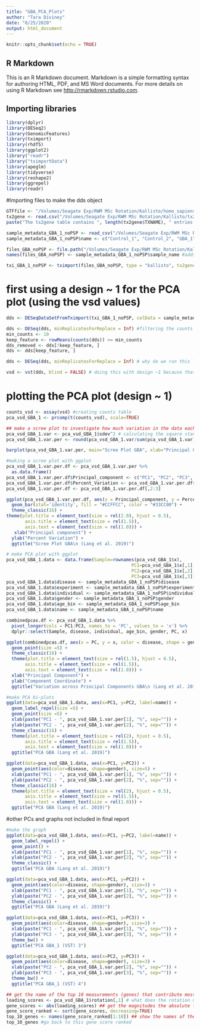```yaml
---
title: "GBA_PCA_Plots"
author: "Tara Diviney"
date: "8/25/2020"
output: html_document
---
```


```r
knitr::opts_chunk$set(echo = TRUE)
```

## R Markdown

This is an R Markdown document. Markdown is a simple formatting syntax for authoring HTML, PDF, and MS Word documents. For more details on using R Markdown see <http://rmarkdown.rstudio.com>.

## Importing libraries 
```r
library(dplyr)
library(DESeq2)
library(GenomicFeatures)
library(tximport)
library(rhdf5)
library(ggplot2)
library("readr")
library("tximportData")
library(apeglm)
library(tidyverse)
library(reshape2)
library(ggrepel)
library(readr)
```

#Importing files to make the dds object
```r
GTFfile <- "/Volumes/Seagate Exp/RWM MSc Rotation/Kallisto/homo_sapiens/Homo_sapiens.GRCh38.96.gtf" #load the transcript gtf file
tx2gene <- read.csv("/Volumes/Seagate Exp/RWM MSc Rotation/Kallisto/tx2gene.csv")
paste("The tx2gene table contains ", length(tx2gene$TXNAME), " entries.", sep = "")

sample_metadata_GBA_1_noPSP <- read_csv("/Volumes/Seagate Exp/RWM MSc Rotation/Kallisto/sample_metadata_GBA_1_noPSP.csv")
sample_metadata_GBA_1_noPSP$name <- c("Control_1", "Control_2", "GBA_1", "GBA_2")

files_GBA_noPSP <- file.path("/Volumes/Seagate Exp/RWM MSc Rotation/Kallisto/GBA_Batch2_untrimmed_DeSeq2_noPSP", sample_metadata_GBA_1_noPSP$folder, "abundance.h5") # create a list of kallisto files 
names(files_GBA_noPSP) <- sample_metadata_GBA_1_noPSP$sample_name #adds another column to the files table that labels the files according to the sample from which they came

txi_GBA_1_noPSP <- tximport(files_GBA_noPSP, type = "kallisto", tx2gene = tx2gene, ignoreTxVersion = T)
```

# first using a design ~ 1 for the PCA plot (using the vsd values)
```r
dds <- DESeqDataSetFromTximport(txi_GBA_1_noPSP, colData = sample_metadata_GBA_1_noPSP, design = ~1)

dds <- DESeq(dds, minReplicatesForReplace = Inf) #filtering the counts
min_counts <- 10
keep_feature <- rowMeans(counts(dds)) >= min_counts 
dds_removed <- dds[!keep_feature, ]
dds <- dds[keep_feature, ]

dds <- DESeq(dds, minReplicatesForReplace = Inf) # why do we run this line of code

vsd <- vst(dds, blind = FALSE) # doing this with design ~1 because thats what we did before but if I said blind = TRUE then it wouldnt matter what the design was for the vsd and the appearance of the plots wouldnt be affected? 

```

# plotting the PCA plot (design ~ 1)
```r
counts_vsd <- assay(vsd) #creating counts table
pca_vsd_GBA_1 <- prcomp(t(counts_vsd), scale=TRUE)

## make a scree plot to investigate how much variation in the data each principle component accounts for 
pca_vsd_GBA_1.var <- pca_vsd_GBA_1$sdev^2 # calculating the square standard deviation of each principle component
pca_vsd_GBA_1.var.per <- round(pca_vsd_GBA_1.var/sum(pca_vsd_GBA_1.var)*100, 1) #converting to a percentage to account for the percentage variation

barplot(pca_vsd_GBA_1.var.per, main="Scree Plot GBA", xlab="Principal Component", ylab="Percent Variation")

#making a scree plot with ggplot
pca_vsd_GBA_1.var.per.df <- pca_vsd_GBA_1.var.per %>%
  as.data.frame()
pca_vsd_GBA_1.var.per.df$Principal_component <- c("PC1", "PC2", "PC3", "PC4")
pca_vsd_GBA_1.var.per.df$Percent_Variation <- pca_vsd_GBA_1.var.per.df$.
pca_vsd_GBA_1.var.per.df <- pca_vsd_GBA_1.var.per.df[,2:3] 

ggplot(pca_vsd_GBA_1.var.per.df, aes(x = Principal_component, y = Percent_Variation)) +
  geom_bar(stat='identity', fill = "#CCFFCC", color = "#33CC00") +
  theme_classic(16) +
theme(plot.title = element_text(size = rel(2.0), hjust = 0.5),
       axis.title = element_text(size = rel(1.5)),
       axis.text = element_text(size = rel(1.0))) +
   xlab("Principal component") +
  ylab("Percent Variation") +
  ggtitle("Scree Plot GBA\n (Lang et al. 2019)")

# make PCA plot with ggplot
pca_vsd_GBA_1.data <- data.frame(Sample=rownames(pca_vsd_GBA_1$x),
                                               PC1=pca_vsd_GBA_1$x[,1],
                                               PC2=pca_vsd_GBA_1$x[,2],
                                               PC3=pca_vsd_GBA_1$x[,3])
pca_vsd_GBA_1.data$disease <- sample_metadata_GBA_1_noPSP$disease
pca_vsd_GBA_1.data$experiment <- sample_metadata_GBA_1_noPSP$experiment
pca_vsd_GBA_1.data$individual <- sample_metadata_GBA_1_noPSP$individual
pca_vsd_GBA_1.data$gender <- sample_metadata_GBA_1_noPSP$gender
pca_vsd_GBA_1.data$age_bin <- sample_metadata_GBA_1_noPSP$age_bin
pca_vsd_GBA_1.data$name <- sample_metadata_GBA_1_noPSP$name

combinedpcas.df <- pca_vsd_GBA_1.data %>%
  pivot_longer(cols = PC1:PC3, names_to = 'PC', values_to = 'x') %>%
  dplyr::select(Sample, disease, individual, age_bin, gender, PC, x)

ggplot(combinedpcas.df, aes(x = PC, y = x, color = disease, shape = gender)) +
  geom_point(size =5) +
  theme_classic(16) +
  theme(plot.title = element_text(size = rel(1.5), hjust = 0.5),
       axis.title = element_text(size = rel(1.5)),
       axis.text = element_text(size = rel(1.0))) +
  xlab("Principal Component") +
  ylab("Component Coordinate") +
  ggtitle("Variation across Principal Components GBA\n (Lang et al. 2019)")

#make PCA bi-plots
ggplot(data=pca_vsd_GBA_1.data, aes(x=PC1, y=PC2, label=name)) +
  geom_label_repel(size =5) +
  geom_point(size =5) +
  xlab(paste("PC1 - ", pca_vsd_GBA_1.var.per[1], "%", sep="")) +
  ylab(paste("PC2 - ", pca_vsd_GBA_1.var.per[2], "%", sep="")) +
  theme_classic(16) +
  theme(plot.title = element_text(size = rel(2), hjust = 0.5),
       axis.title = element_text(size = rel(1.5)),
       axis.text = element_text(size = rel(1.0))) +
  ggtitle("PCA GBA (Lang et al. 2019)")

ggplot(data=pca_vsd_GBA_1.data, aes(x=PC1, y=PC2)) +
  geom_point(aes(color=disease, shape=gender), size=5) +
  xlab(paste("PC1 - ", pca_vsd_GBA_1.var.per[1], "%", sep="")) +
  ylab(paste("PC2 - ", pca_vsd_GBA_1.var.per[2], "%", sep="")) +
  theme_classic(16) +
  theme(plot.title = element_text(size = rel(2), hjust = 0.5),
       axis.title = element_text(size = rel(1.5)),
       axis.text = element_text(size = rel(1.0))) +
  ggtitle("PCA GBA (Lang et al. 2019)")

```

#other PCs and graphs not included in final report
```r
#make the graph
ggplot(data=pca_vsd_GBA_1.data, aes(x=PC1, y=PC2, label=name)) +
  geom_label_repel() +
  geom_point() +
  xlab(paste("PC1 - ", pca_vsd_GBA_1.var.per[1], "%", sep="")) +
  ylab(paste("PC2 - ", pca_vsd_GBA_1.var.per[2], "%", sep="")) +
  theme_classic() +
  ggtitle("PCA GBA (Lang et al. 2019)")

ggplot(data=pca_vsd_GBA_1.data, aes(x=PC1, y=PC2)) +
  geom_point(aes(color=disease, shape=gender), size=3) +
  xlab(paste("PC1 - ", pca_vsd_GBA_1.var.per[1], "%", sep="")) +
  ylab(paste("PC2 - ", pca_vsd_GBA_1.var.per[2], "%", sep="")) +
  theme_classic() +
  ggtitle("PCA GBA (Lang et al. 2019)")

ggplot(data=pca_vsd_GBA_1.data, aes(x=PC1, y=PC3)) +
  geom_point(aes(color=disease, shape=gender), size=3) +
  xlab(paste("PC1 - ", pca_vsd_GBA_1.var.per[1], "%", sep="")) +
  ylab(paste("PC3 - ", pca_vsd_GBA_1.var.per[3], "%", sep="")) +
  theme_bw() +
  ggtitle("PCA GBA_1 (VST) 3")

ggplot(data=pca_vsd_GBA_1.data, aes(x=PC2, y=PC3)) +
  geom_point(aes(color=disease, shape=gender), size=3) +
  xlab(paste("PC2 - ", pca_vsd_GBA_1.var.per[2], "%", sep="")) +
  ylab(paste("PC3 - ", pca_vsd_GBA_1.var.per[3], "%", sep="")) +
  theme_bw() +
  ggtitle("PCA GBA_1 (VST) 4")

## get the name of the top 10 measurements (genes) that contribute most to pc1.
loading_scores <- pca_vsd_GBA_1$rotation[,1] # what does the rotation mean- what is the difference between the rotation and the principle component?
gene_scores <- abs(loading_scores) ## get the magnitudes the absolute functions sorts on the objects absolute magnitudes from high to low we want positive and negative values ie we dont want the negative values at the bottom of the list. Because the negative values shift it to the left and the positive values shift it to the right
gene_score_ranked <- sort(gene_scores, decreasing=TRUE)
top_10_genes <- names(gene_score_ranked[1:10]) ## show the names of the top 10 genes
top_10_genes #go back to this gene score ranked

```
